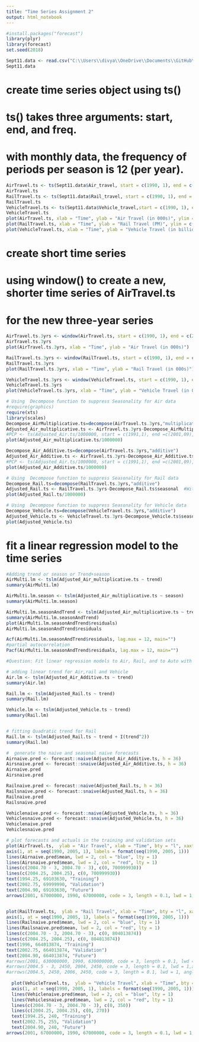 ---
title: "Time Series Assignment 2"
output: html_notebook
---

 
```{r}
#install.packages("forecast")
library(plyr)
library(forecast)
set.seed(2018)
```

```{r}
Sept11.data <- read.csv("C:\\Users\\divya\\OneDrive\\Documents\\GitHub\\DivyaLingwal Analytics Work\\Sept11Travel.csv")
Sept11.data
```
# create time series object using ts()
# ts() takes three arguments: start, end, and freq. 
# with monthly data, the frequency of periods per season is 12 (per year). 

```{r}
AirTravel.ts <- ts(Sept11.data$Air_travel, start = c(1990, 1), end = c(2004, 4), freq = 12)
AirTravel.ts
RailTravel.ts <- ts(Sept11.data$Rail_travel, start = c(1990, 1), end = c(2004, 4), freq = 12)
RailTravel.ts
VehicleTravel.ts <- ts(Sept11.data$Vehicle_travel,start = c(1990, 1), end = c(2004, 4), freq = 12)
VehicleTravel.ts
plot(AirTravel.ts, xlab = "Time", ylab = "Air Travel (in 000s)", ylim = c(29672400, 69003600))
plot(RailTravel.ts, xlab = "Time", ylab = "Rail Travel (PM)", ylim = c(326874250, 664013880))
plot(VehicleTravel.ts, xlab = "Time", ylab = "Vehicle Travel (in billions)", ylim = c(155, 262))

```
# create short time series
# using window() to create a new, shorter time series of AirTravel.ts
# for the new three-year series
```{r}
AirTravel.ts.3yrs <- window(AirTravel.ts, start = c(1990, 1), end = c(2001, 8))
AirTravel.ts.3yrs
plot(AirTravel.ts.3yrs, xlab = "Time", ylab = "Air Travel (in 000s)")

RailTravel.ts.3yrs <- window(RailTravel.ts, start = c(1990, 1), end = c(2001, 8))
RailTravel.ts.3yrs
plot(RailTravel.ts.3yrs, xlab = "Time", ylab = "Rail Travel (in 000s)")

VehicleTravel.ts.3yrs <- window(VehicleTravel.ts, start = c(1990, 1), end = c(2001, 8))
VehicleTravel.ts.3yrs
plot(VehicleTravel.ts.3yrs, xlab = "Time", ylab = "Vehicle Travel (in 000s)")
```

```{r}

# Using  Decompose function to suppress Seasonality for Air data
#require(graphics)
require(xts)
library(scales)
Decompose_AirMultiplicative.ts=decompose(AirTravel.ts.3yrs,"multiplicative")
Adjusted_Air_multiplicative.ts <- AirTravel.ts.3yrs-Decompose_AirMultiplicative.ts$seasonal  #With Adjusted seasonality
#PCP <- ts(Adjusted_Air.ts/1000000, start = c(1991,1), end =c(2001,09), frequency = 12)
plot(Adjusted_Air_multiplicative.ts/1000000) 

Decompose_Air_Additive.ts=decompose(AirTravel.ts.3yrs,"additive")
Adjusted_Air_Additive.ts <- AirTravel.ts.3yrs-Decompose_Air_Additive.ts$seasonal  #With Adjusted seasonality
#PCP <- ts(Adjusted_Air.ts/1000000, start = c(1991,1), end =c(2001,09), frequency = 12)
plot(Adjusted_Air_Additive.ts/1000000) 

# Using  Decompose function to suppress Seasonality for Rail data
Decompose_Rail.ts=decompose(RailTravel.ts.3yrs,"additive")
Adjusted_Rail.ts <- RailTravel.ts.3yrs-Decompose_Rail.ts$seasonal  #With Adjusted seasonality
plot(Adjusted_Rail.ts/1000000) 

# Using  Decompose function to suppress Seasonality for Vehicle data
Decompose_Vehicle.ts=decompose(VehicleTravel.ts.3yrs,"additive")
Adjusted_Vehicle.ts <- VehicleTravel.ts.3yrs-Decompose_Vehicle.ts$seasonal  #With Adjusted seasonality
plot(Adjusted_Vehicle.ts) 

```
# fit a linear regression model to the time series
```{r}
#Adding trend or season or Trend+season
AirMulti.lm <- tslm(Adjusted_Air_multiplicative.ts ~ trend)
summary(AirMulti.lm)

AirMulti.lm.season <- tslm(Adjusted_Air_multiplicative.ts ~ season)
summary(AirMulti.lm.season)

AirMulti.lm.seasonAndTrend <- tslm(Adjusted_Air_multiplicative.ts ~ trend+season)
summary(AirMulti.lm.seasonAndTrend)
plot(AirMulti.lm.seasonAndTrend$residuals)
AirMulti.lm.seasonAndTrend$residuals
```
```{r}

Acf(AirMulti.lm.seasonAndTrend$residuals, lag.max = 12, main="")
#partial autocorrelation
Pacf(AirMulti.lm.seasonAndTrend$residuals, lag.max = 12, main="")
```

```{r}
#Question: Fit linear regression models to Air, Rail, and to Auto with additive seasonality and an appropriate trend. For Air and Rail, fit a linear trend. For Rail, use a quadratic trend. Remember to use only pre-event data. Once the models are estimated, use them to forecast each of the three post-event series.

# adding linear trend for Air,rail and Vehicle
Air.lm <- tslm(Adjusted_Air_Additive.ts ~ trend)
summary(Air.lm)

Rail.lm <- tslm(Adjusted_Rail.ts ~ trend)
summary(Rail.lm)

Vehicle.lm <- tslm(Adjusted_Vehicle.ts ~ trend)
summary(Rail.lm)


# fitting Quadratic trend for Rail
Rail.lm <- tslm(Adjusted_Rail.ts ~ trend + I(trend^2))
summary(Rail.lm)


```
```{r}
#  generate the naive and seasonal naive forecasts
Airnaive.pred <- forecast::naive(Adjusted_Air_Additive.ts, h = 36)
Airsnaive.pred <- forecast::snaive(Adjusted_Air_Additive.ts, h = 36)
Airnaive.pred
Airsnaive.pred

Railnaive.pred <- forecast::naive(Adjusted_Rail.ts, h = 36)
Railsnaive.pred <- forecast::snaive(Adjusted_Rail.ts, h = 36)
Railnaive.pred
Railsnaive.pred

Vehiclenaive.pred <- forecast::naive(Adjusted_Vehicle.ts, h = 36)
Vehiclesnaive.pred <- forecast::snaive(Adjusted_Vehicle.ts, h = 36)
Vehiclenaive.pred
Vehiclesnaive.pred
```
```{r}
# plot forecasts and actuals in the training and validation sets
plot(AirTravel.ts,  ylab = "Air Travel", xlab = "Time", bty = "l", xaxt = "n", xlim = c(1990,2005), main = "") 
axis(1, at = seq(1990, 2005, 1), labels = format(seq(1990, 2005, 1)))
lines(Airnaive.pred$mean, lwd = 2, col = "blue", lty = 1)
lines(Airsnaive.pred$mean, lwd = 2, col = "red", lty = 1)
lines(c(2004.70 - 3, 2004.70 - 3), c(0, 700999930)) 
lines(c(2004.25, 2004.25), c(0, 700999930))
text(1994.25, 69103630, "Training")
text(2002.75, 69999990, "Validation")
text(2004.90, 69103630, "Future")
arrows(2001, 67000000, 1990, 67000000, code = 3, length = 0.1, lwd = 1,angle = 30)


plot(RailTravel.ts,  ylab = "Rail Travel", xlab = "Time", bty = "l", xaxt = "n", xlim = c(1990,2005), main = "") 
axis(1, at = seq(1990, 2005, 1), labels = format(seq(1990, 2005, 1)))
lines(Railnaive.pred$mean, lwd = 2, col = "blue", lty = 1)
lines(Railsnaive.pred$mean, lwd = 2, col = "red", lty = 1)
lines(c(2004.70 - 3, 2004.70 - 3), c(0, 804013874)) 
lines(c(2004.25, 2004.25), c(0, 804013874))
text(1996, 664013874, "Training")
text(2002.75, 664013874, "Validation")
text(2004.90, 664013874, "Future")
#arrows(2001, 630000000, 1990, 630000000, code = 3, length = 0.1, lwd = 1,angle = 30)
#arrows(2004.5 - 3, 2450, 2004, 2450, code = 3, length = 0.1, lwd = 1,angle = 30)
#arrows(2004.5, 2450, 2006, 2450, code = 3, length = 0.1, lwd = 1, angle = 30)
  
  plot(VehicleTravel.ts,  ylab = "Vehicle Travel", xlab = "Time", bty = "l", xaxt = "n", xlim = c(1990,2005), main = "") 
  axis(1, at = seq(1990, 2005, 1), labels = format(seq(1990, 2005, 1)))
  lines(Vehiclenaive.pred$mean, lwd = 2, col = "blue", lty = 1)
  lines(Vehiclesnaive.pred$mean, lwd = 2, col = "red", lty = 1)
  lines(c(2004.70 - 3, 2004.70 - 3), c(0, 350)) 
  lines(c(2004.25, 2004.25), c(0, 270))
  text(1994.25, 240, "Training")
  text(2002.75, 255, "Validation")
  text(2004.90, 240, "Future")
arrows(2001, 67000000, 1990, 67000000, code = 3, length = 0.1, lwd = 1,angle = 30)

```



